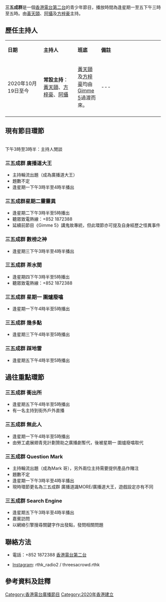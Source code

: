 {{Otheruses|subject=[[香港電台第二台|香港電台第二台]]的廣播節目|other=以香港[[秀茂坪童黨燒屍案|秀茂坪童黨燒屍案]]作為題材的香港電影|三五成群}}
{{電台節目信息框
|show_name          = 三五成群
|image              = 
|imagesize          = 
|caption            = 
|slogan             = 
|other_names        = 
|format             = 
|runtime            = 120分鐘（連廣告、新聞報導）
|country            = {{HKG}}
|language           = [[粵語|粵語]]
|home_station       = [[香港電台第二台|香港電台第二台]]
|syndicates         = 
|television         = 
|presenter          = [[黃天頤|黃天頤]]<br>[[鄒攝|阿攝]]<br>[[方梓豪|方梓豪]]
|starring           = 
|announcer          = 
|creator            = 
|writer             = 
|director           = 
|senior_editor      = 
|editor             = 
|producer           = 
|exec_producer      = 
|narrated           = 
|rec_location       = [[香港電台|香港電台]]
|first_aired        = 2020年10月19日
|last_aired         = 
|time_to            = 12時
|time_from_2        = 星期一至五下午3點 
|time_to_2          = 5點 
|time_from_3        = 
|time_to_3          = 
|repeat_date_start  = 
|repeat_date_last   = 
|repeat_time_from_1 = 
|repeat_time_to_1   = 
|repeat_time_from_2 = 
|repeat_time_to_2   = 
|repeat_time_from_3 = 
|repeat_time_to_3   = 
|num_series         = 
|num_episodes       = 
|audio_format       = [[立體聲|立體聲]]
|opentheme          = 
|othertheme         = 
|endtheme           = 
|website            = [https://www.rthk.hk/radio/radio2/programme/threesacrowd]
|podcast            = 
}}
'''三五成群'''是一個[[香港電台第二台|香港電台第二台]]的青少年節目，播放時間為逢星期一至五下午三時至五時。由[[黃天頤|黃天頤]]、[[鄒攝|阿攝]]及[[方梓豪|方梓豪]]主持。

== 歷任主持人 ==
{| class="prettytable"style="font-size:100%;"
|- style="background:cornflowerblue; color:white"
|width=23%|'''日期'''||width=22%|'''主持人'''||width=15%|'''班底'''||width=40%|'''備註'''
|-
|2020年10月19日至今||'''常設主持'''：<br>[[黃天頤|黃天頤]]、[[方梓豪|方梓豪]]、[[鄒攝|阿攝]]||[[黃天頤|黃天頤]]及[[方梓豪|方梓豪]]均由[[Gimme_5|Gimme 5]]過渡而來。||---
|-
|}
== 現有節目環節 ==
<br>下午3時至3時半：主持人閒談
=== 三五成群 廣播道大王 ===
*主持輪流出題（成為廣播道大王）
*題數不定
*逢星期一下午3時半至4時半播出

=== 三五成群星期二靈靈異 ===
*逢星期二下午3時半至5時播出
*聽眾致電熱線：+852 1872388
*延續前節目《Gimme 5》講鬼故專統，但此環節亦可提及自身經歷之怪異事件
=== 三五成群 數榜之神 ===
*逢星期三下午3時半至4時半播出
=== 三五成群 茶水間 ===
*逢星期四下午3時半至5時播出
*聽眾致電熱線：+852 1872388
=== 三五成群 星期一 圍爐廢噏 ===
*逢星期一下午4時半至5時播出

=== 三五成群 幾多點 ===
*逢星期三下午4時半至5時播出
=== 三五成群 踩地雷 ===
*逢星期五下午4時半至5時播出
==過往重點環節==
=== 三五成群 衝出所 ===
*逢星期五下午4時半至5時播出
*有一名主持到街外戶外直播
=== 三五成群 無此人 ===
*逢星期一下午4時半至5時播出
*由勞工處展翅青見計劃贊助之廣播劇暫代，後被星期一 圍爐廢噏取代
=== 三五成群 Question Mark ===
*主持輪流出題（成為Mark 哥），另外兩位主持需要提供產品作賭注
*題數不定
*逢星期一下午3時半至4時半播出
*現時環節更名為三五成群 廣播道識MORE/廣播道大王，遊戲設定亦有不同

=== 三五成群 Search Engine ===
*逢星期五下午3時半至4時半播出
*嘉賓訪問
*以網絡引擎搜尋關鍵字作出發點，發問相關問題
==聯絡方法==
*電話：+852 1872388 [[香港電台第二台|香港電台第二台]]

*[[Instagram|Instagram]]: rthk_radio2 / threesacrowd.rthk


== 參考資料及註釋 ==
{{reflist}}



{{start box}}
{{Prog-before|[[Made_in_Hong_Kong_李志剛|Made in Hong Kong 李志剛]]}}
{{s-title|[[香港電台第二台|香港電台第二台節目]]|星期一至星期五下午3時5時}}
{{Prog-after| [[騷動音樂|騷動音樂]]}}
{{end box}}

[[Category:香港電台廣播節目|Category:香港電台廣播節目]]
[[Category:2020年香港建立|Category:2020年香港建立]]